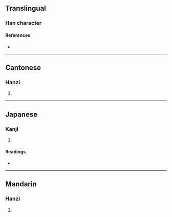 {{character info}}
==Translingual==

===Han character===
{{Han char|rn=46|rad=山|as=06|sn=9|four=22737|canj=UAV|ids=⿱山艮}}

====References====
* {{Han ref|kx=0310.220|dkj=08033|dj=0610.160|hdz=10772.060|uh=5CCE|ud=23758|bh=CEAC|bd=52908}}

----

==Cantonese==

===Hanzi===
{{yue-hanzi|jyut=[[jan2]]|y=yan2}}

# {{rfdef|yue|sort=山06}}

----

==Japanese==

===Kanji===
{{ja-kanji|grade=|rs=山06}}

# {{rfdef|ja|sort=山06}}

====Readings====
* {{ja-readings|on=[[ごん]] (gon)|kun=}}

----

==Mandarin==

===Hanzi===
{{cmn-hanzi|pin=[[ěn]] ([[en3]])|wg=en<sup>3</sup>}}

# {{rfdef|cmn|sort=山06}}